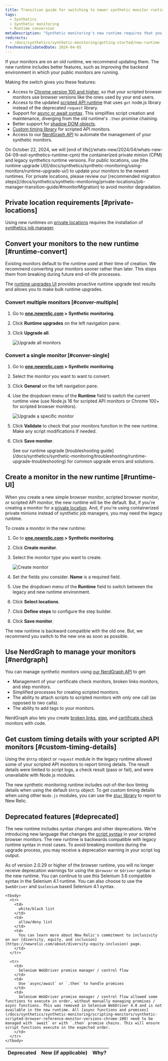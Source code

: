 ```yaml
---
title: Transition guide for switching to newer synthetic monitor runtime
tags:
  - Synthetics
  - Synthetic monitoring
  - Runtime conversion
metaDescription: "Synthetic monitoring's new runtime requires that you make some changes to your already existing monitors."
redirects: 
  - /docs/synthetics/synthetic-monitoring/getting-started/new-runtime
freshnessValidatedDate: 2024-04-05
---
```






If your monitors are on an old runtime, we recommend updating them. The new runtime includes better features, such as improving the backend environment in which your public monitors are running.

Making the switch gives you these features:

* Access to [Chrome version 100 and higher](/docs/synthetics/synthetic-monitoring/scripting-monitors/synthetic-scripted-browser-reference-monitor-versions-chrome-100), so that your scripted browser monitors use browser versions like the ones used by your end users.  
* Access to the updated [scripted API runtime](/docs/synthetics/synthetic-monitoring/using-monitors/manage-monitor-runtimes/#apidependencies) that uses `got` node.js library instead of the deprecated `request` library. 
* Support for [async or await syntax](/docs/synthetics/synthetic-monitoring/using-monitors/manage-monitor-runtimes/#browserdependencies). This simplifies script creation and maintenance, diverging from the old runtime's `.then` promise chaining.
* Better support for [shadow DOM objects](/docs/synthetics/synthetic-monitoring/scripting-monitors/synthetic-scripted-browser-reference-monitor-versions-chrome-100/#shadow).
* [Custom timing library](/docs/synthetics/synthetic-monitoring/scripting-monitors/custom-timing-details) for scripted API monitors.
* Access to  our [NerdGraph API](/docs/apis/nerdgraph/examples/nerdgraph-synthetics-tutorial) to automate the management of your synthetic monitors. 

<Callout variant="important">
  On October 22, 2024, we will [end of life](/whats-new/2024/04/whats-new-04-09-eol-synthetics-runtime-cpm) the containerized private minion (CPM) and legacy synthetics runtime versions. For public locations, use [the runtime upgrade UI](/docs/synthetics/synthetic-monitoring/using-monitors/runtime-upgrade-ui/) to update your monitors to the newest runtimes. For private locations, please review our [recommended migration steps](/docs/synthetics/synthetic-monitoring/private-locations/job-manager-transition-guide/#monitorMigration) to avoid monitor degradation. 
</Callout>

## Private location requirements [#private-locations]

Using new runtimes on [private locations](/docs/synthetics/synthetic-monitoring/private-locations/private-locations-overview-monitor-internal-sites-add-new-locations) requires the installation of [synthetics job manager](/docs/synthetics/synthetic-monitoring/private-locations/install-job-manager).

## Convert your monitors to the new runtime [#runtime-convert]

Existing monitors default to the runtime used at their time of creation. We recommend converting your monitors sooner rather than later. This stops them from breaking during future end-of-life processes.

The [runtime upgrades UI](/docs/synthetics/synthetic-monitoring/using-monitors/runtime-upgrade-ui) provides proactive runtime upgrade test results and allows you to make bulk runtime upgrades.

### Convert multiple monitors [#conver-multiple]

1. Go to <DNT>**[one.newrelic.com](https://one.newrelic.com/all-capabilities) > Synthetic monitoring**</DNT>.

2. Click <DNT>**Runtime upgrades**</DNT> on the left navigation pane.

3. Click <DNT>**Upgrade all**</DNT>.

    <img
    title="Upgrade all monitors"
    alt="Upgrade all monitors"
    src={syntheticUpgradeAllMonitors}
    />

### Convert a single monitor [#conver-single]

1. Go to <DNT>**[one.newrelic.com](https://one.newrelic.com/all-capabilities) > Synthetic monitoring**</DNT>.

2. Select the monitor you want to want to convert.

3. Click <DNT>**General**</DNT> on the left navigation pane.

4. Use the dropdown menu of the <DNT>**Runtime**</DNT> field to switch the current runtime view (use Node.js 16 for scripted API monitors or Chrome 100+ for scripted browser monitors). 

    <img
    title="Upgrade a specific monitor"
    alt="Upgrade a specific monitor"
    src={syntheticUpgradeSpecificMonitor}
    />

5. Click <DNT>**Validate**</DNT> to check that your monitors function in the new runtime. Make any script modifications if needed. 

6. Click <DNT>**Save monitor**</DNT>.

    <Callout variant="tip">
    See our runtime upgrade [troubleshooting guide](/docs/synthetics/synthetic-monitoring/troubleshooting/runtime-upgrade-troubleshooting) for common upgrade errors and solutions.
    </Callout>

## Create a monitor in the new runtime [#runtime-UI]

When you create a new simple browser monitor, scripted browser monitor, or scripted API monitor, the new runtime will be the default. But, if you're creating a monitor for a [private location](/docs/synthetics/synthetic-monitoring/private-locations/monitor-private-locations). And, if you're using containerized private minions instead of synthetic job managers, you may need the legacy runtime.

To create a monitor in the new runtime:

1. Go to <DNT>**[one.newrelic.com](https://one.newrelic.com/all-capabilities) > Synthetic monitoring**</DNT>.

2. Click <DNT>**Create monitor**</DNT>.

3. Select the monitor type you want to create.

    <img
    title="Create monitor"
    alt="Create monitor"
    src={syntheticsCreateMonitor}
    />

4. Set the fields you consider. <DNT>**Name**</DNT> is a required field.

5. Use the dropdown menu of the <DNT>**Runtime**</DNT> field to switch between the legacy and new runtime environment.

6. Click <DNT>**Select locations**</DNT>.

7. Click <DNT>**Define steps**</DNT> to configure the step builder.

8. Click <DNT>**Save monitor**</DNT>.

The new runtime is backward compatible with the old one. But, we recommend you switch to the new one as soon as possible. 

## Use NerdGraph to manage your monitors [#nerdgraph]

You can manage synthetic monitors using [our NerdGraph API](/docs/apis/nerdgraph/examples/nerdgraph-synthetics-tutorial) to get: 

* Management of your certificate check monitors, broken links monitors, and step monitors.
* Simplified processes for creating scripted monitors.
* The ability to attach scripts to scripted monitors with only one call (as opposed to two calls).
* The ability to add tags to your monitors. 


NerdGraph also lets you create [broken links](/docs/apis/nerdgraph/examples/nerdgraph-synthetics-tutorial/#create-broken-links), [step](/docs/apis/nerdgraph/examples/nerdgraph-synthetics-tutorial/#create-step), and [certificate check](/docs/apis/nerdgraph/examples/nerdgraph-synthetics-tutorial/#create-certificate-check) monitors with code.


## Get custom timing details with your scripted API monitors [#custom-timing-details]

Using the `$http` object or `request` module in the legacy runtime allowed some of your scripted API monitors to report timing details. The result details were limited to script logs, a check result (pass or fail), and were unavailable with Node.js modules.

The new synthetic monitoring runtime includes out-of-the-box timing details when using the default `$http` object. To get custom timing details when using other `Node.js` modules, you can use the [`$har` library](/docs/synthetics/synthetic-monitoring/scripting-monitors/custom-timing-details) to report to New Relic.

## Deprecated features [#deprecated]

The new runtime includes syntax changes and other deprecations. We're introducing new language that changes the [script syntax](/docs/synthetics/synthetic-monitoring/scripting-monitors/synthetic-scripted-browser-reference-monitor-versions-chrome-100) in your scripted browser monitors. The new runtime is backwards compatible with legacy runtime syntax in most cases. To avoid breaking monitors during the upgrade process, you may receive a deprecation warning in your script log output.

As of version 2.0.29 or higher of the browser runtime, you will no longer receive deprecation warnings for using the `$browser` or `$driver` syntax in the new runtime. You can continue to use this Selenium 3.6 compatible syntax in the Selenium 4.1 runtime. You can also choose to use the `$webDriver` and `$selenium` based Selenium 4.1 syntax.

<table>
  <thead>
    <tr>
      <th style={{ width: "100px" }}>
        Deprecated 
      </th>
      <th>
        New (if applicable)
      </th>
      <th>
        Why?
      </th>
    </tr>
  </thead>

    <tbody>
      <tr>
        <td>
          white/black list
        </td> 
        <td>
          allow/deny list
        </td>
        <td>
          You can learn more about New Relic's commitment to inclusivity on our [diversity, equity, and inclusion](https://newrelic.com/about/diversity-equity-inclusion) page.
        </td>
      </tr>

      <tr>
        <td>
          Selenium WebDriver promise manager / control flow
        </td> 
        <td>
          Use `async/await` or `.then` to handle promises
        </td>
        <td>
          Selenium WebDriver promise manager / control flow allowed some functions to execute in order, without manually managing promises / async functions. This was removed in Selenium WebDriver 4.0 and is not available in the new runtime. All [async functions and promises](/docs/synthetics/synthetic-monitoring/scripting-monitors/synthetic-scripted-browser-reference-monitor-versions-chrome-100) need to be managed with `await` or with `.then` promise chains. This will ensure script functions execute in the expected order.
        </td>
      </tr>
    </tbody>
</table>